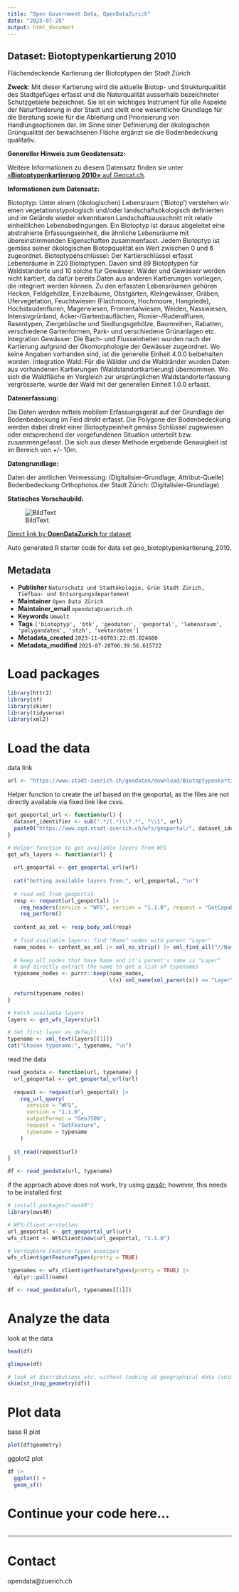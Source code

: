 ```yaml
---
title: "Open Government Data, OpenDataZurich"
date: "2025-07-28"
output: html_document
---
```


## Dataset: Biotoptypenkartierung 2010

Flächendeckende Kartierung der Biotoptypen der Stadt Zürich

**Zweck**: Mit dieser Kartierung wird die aktuelle Biotop- und Strukturqualität des Stadtgefüges erfasst und die Naturqualität ausserhalb bezeichneter Schutzgebiete bezeichnet. Sie ist ein wichtiges Instrument für alle Aspekte der Naturförderung in der Stadt und stellt eine wesentliche Grundlage für die Beratung sowie für die Ableitung und Priorisierung von Handlungsoptionen dar. Im Sinne einer Definierung der ökologischen Grünqualität der bewachsenen Fläche ergänzt sie die Bodenbedeckung qualitativ. 

**Genereller Hinweis zum Geodatensatz:**


Weitere Informationen zu diesem Datensatz finden sie unter [«**Biotoptypenkartierung 2010»** auf Geocat.ch](https://www.geocat.ch/geonetwork/srv/ger/catalog.search#/metadata/70533e1a-abf9-45d5-967d-6de84df2a8d2).				
			   

**Informationen zum Datensatz:**

Biotoptyp: Unter einem (ökologischen) Lebensraum ('Biotop') verstehen wir einen vegetationstypologisch und/oder landschaftsökologisch definierten und im Gelände wieder erkennbaren Landschaftsausschnitt mit relativ einheitlichen Lebensbedingungen. Ein Biotoptyp ist daraus abgeleitet eine abstrahierte Erfassungseinheit, die ähnliche Lebensräume mit übereinstimmenden Eigenschaften zusammenfasst. Jedem Biotoptyp ist gemäss seiner ökologischen Biotopqualität ein Wert zwischen 0 und 6 zugeordnet.
Biotoptypenschlüssel: Der Kartierschlüssel erfasst Lebensräume in 220 Biotoptypen. Davon sind 89 Biotoptypen für Waldstandorte und 10 solche für Gewässer. Wälder und Gewässer werden nicht kartiert, da dafür bereits Daten aus anderen Kartierungen vorliegen, die integriert werden können. Zu den erfassten Lebensräumen gehören Hecken, Feldgehölze, Einzelbäume, Obstgärten, Kleingewässer, Gräben, Ufervegetation, Feuchtwiesen (Flachmoore, Hochmoore, Hangriede), Hochstaudenfluren, Magerwiesen, Fromentalwiesen, Weiden, Nasswiesen, Intensivgrünland, Acker-/Gartenbauflächen, Pionier-/Ruderalfluren, Rasentypen, Ziergebüsche und Siedlungsgehölze, Baumreihen, Rabatten, verschiedene Gartenformen, Park- und verschiedene Grünanlagen etc.
Integration Gewässer: Die Bach- und Flusseinheiten wurden nach der Kartierung aufgrund der Ökomorphologie der Gewässer zugeordnet. Wo keine Angaben vorhanden sind, ist die generelle Einheit 4.0.0 beibehalten worden. 
Integration Wald: Für die Wälder und die Waldränder wurden Daten aus vorhandenen Kartierungen (Waldstandortkartierung) übernommen. Wo sich die Waldfläche im Vergleich zur ursprünglichen Waldstandorterfassung vergrösserte, wurde der Wald mit der generellen Einheit 1.0.0 erfasst.

**Datenerfassung:**

Die Daten werden mittels mobilem Erfassungsgerät auf der Grundlage der Bodenbedeckung im Feld direkt erfasst. Die Polygone der Bodenbedeckung werden dabei direkt einer Biotoptypeinheit gemäss Schlüssel zugewiesen oder entsprechend der vorgefundenen Situation unterteilt bzw. zusammengefasst. Die sich aus dieser Methode ergebende Genauigkeit ist im Bereich von +/- 10m. 

**Datengrundlage:**

Daten der amtlichen Vermessung: (Digitalisier-Grundlage, Attribut-Quelle) Bodenbedeckung 
Orthophotos der Stadt Zürich: (Digitalisier-Grundlage) 

**Statisches Vorschaubild:**

![BildText](https://www.gis.stadt-zuerich.ch/zueriplan_docs/geocat/70533e1a-abf9-45d5-967d-6de84df2a8d2.png)



[Direct link by **OpenDataZurich** for dataset](https://data.stadt-zuerich.ch/dataset/geo_biotoptypenkartierung_2010)

Auto generated R starter code for data set geo_biotoptypenkartierung_2010.

## Metadata

- **Publisher** `Naturschutz und Stadtökologie, Grün Stadt Zürich, Tiefbau- und Entsorgungsdepartement`
- **Maintainer** `Open Data Zürich`
- **Maintainer_email** `opendata@zuerich.ch`
- **Keywords** `Umwelt`
- **Tags** `['biotoptyp', 'btk', 'geodaten', 'geoportal', 'lebensraum', 'polygondaten', 'stzh', 'vektordaten']`
- **Metadata_created** `2023-11-06T03:22:05.024600`
- **Metadata_modified** `2025-07-28T06:39:56.615722`


# Load packages

```r
library(httr2)
library(sf)
library(skimr)
library(tidyverse)
library(xml2)
```

# Load the data

data link
```r
url <- "https://www.stadt-zuerich.ch/geodaten/download/Biotoptypenkartierung_2010?format=geojson_link"
```


Helper function to create the url based on the geoportal, as the files are not directly available via fixed link like csvs.
```r
get_geoportal_url <- function(url) {
  dataset_identifier <- sub(".*/(.*)\\?.*", "\\1", url)
  paste0("https://www.ogd.stadt-zuerich.ch/wfs/geoportal/", dataset_identifier)
}
```

```r
# Helper function to get available layers from WFS
get_wfs_layers <- function(url) {
  
  url_geoportal <- get_geoportal_url(url)
  
  cat("Getting available layers from:", url_geoportal, "\n")
  
  # read xml from geoportal
  resp <- request(url_geoportal) |> 
    req_headers(service = "WFS", version = "1.1.0", request = "GetCapabilities") |> 
    req_perform()
  
  content_as_xml <- resp_body_xml(resp)
  
  # find available layers: find "Name" nodes with parent "Layer"
  name_nodes <- content_as_xml |> xml_ns_strip() |> xml_find_all("//Name")
  
  # keep all nodes that have Name and it's parent's name is "Layer"
  # and directly extract the name to get a list of typenames
  typename_nodes <- purrr::keep(name_nodes,
                                \(x) xml_name(xml_parent(x)) == "Layer")
  
  return(typename_nodes)
}

# Fetch available layers
layers <- get_wfs_layers(url)

# Set first layer as default
typename <- xml_text(layers[[1]])
cat("Chosen typename:", typename, "\n")
```

read the data
```r
read_geodata <- function(url, typename) {
  url_geoportal <- get_geoportal_url(url)
  
  request <- request(url_geoportal) |>
    req_url_query(
      service = "WFS",
      version = "1.1.0",
      outputFormat = "GeoJSON",
      request = "GetFeature",
      typename = typename
    )
  
  st_read(request$url)
}

df <- read_geodata(url, typename)
```

if the approach above does not work, try using [ows4r](https://eblondel.github.io/ows4R/); however, this needs to be installed first
```r
# install.packages("ows4R")
library(ows4R)

# WFS-Client erstellen
url_geoportal <- get_geoportal_url(url)
wfs_client <- WFSClient$new(url_geoportal, "1.1.0")

# Verfügbare Feature-Typen anzeigen
wfs_client$getFeatureTypes(pretty = TRUE)

typenames <- wfs_client$getFeatureTypes(pretty = TRUE) |> 
  dplyr::pull(name)

df <- read_geodata(url, typenames[[1]])
```

# Analyze the data

look at the data
```r
head(df)
```

```r
glimpse(df)
```

```r
# look at distributions etc. without looking at geographical data (skim cannot deal with geometries)
skim(st_drop_geometry(df))
```

# Plot data

base R plot
```r
plot(df$geometry)
```

ggplot2 plot
```r
df |>
  ggplot() +
  geom_sf()
```

# Continue your code here...

```r

```

------------------------------------------------------------------------

# Contact

opendata@zuerich.ch
